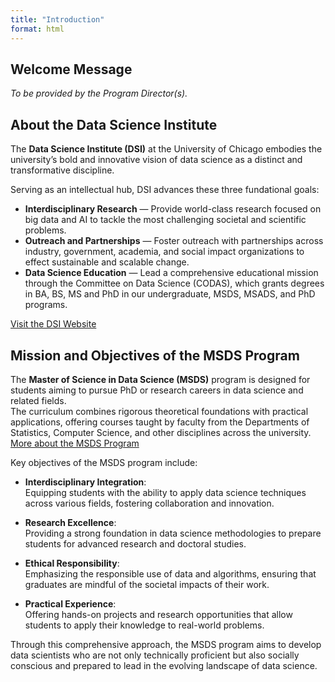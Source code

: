 ```yaml
---
title: "Introduction"
format: html
---
```


## Welcome Message  
*To be provided by the Program Director(s).*

## About the Data Science Institute

The **Data Science Institute (DSI)** at the University of Chicago embodies the university’s bold and innovative vision of data science as a distinct and transformative discipline.

Serving as an intellectual hub, DSI advances these three fundational goals:

- **Interdisciplinary Research** — Provide world-class research focused on big data and AI to tackle the most challenging societal and scientific problems.  
- **Outreach and Partnerships** — Foster outreach with partnerships across industry, government, academia, and social impact organizations to effect sustainable and scalable change.  
- **Data Science Education** — Lead a comprehensive educational mission through the Committee on Data Science (CODAS), which grants degrees in BA, BS, MS and PhD in our undergraduate, MSDS, MSADS, and PhD programs.  

[Visit the DSI Website](https://datascience.uchicago.edu)


## Mission and Objectives of the MSDS Program  

The **Master of Science in Data Science (MSDS)** program is designed for students aiming to pursue PhD or research careers in data science and related fields.  
The curriculum combines rigorous theoretical foundations with practical applications, offering courses taught by faculty from the Departments of Statistics, Computer Science, and other disciplines across the university.  
[More about the MSDS Program](https://codas.uchicago.edu/academics/ms-data-science/)

Key objectives of the MSDS program include:

- **Interdisciplinary Integration**:  
  Equipping students with the ability to apply data science techniques across various fields, fostering collaboration and innovation.

- **Research Excellence**:  
  Providing a strong foundation in data science methodologies to prepare students for advanced research and doctoral studies.

- **Ethical Responsibility**:  
  Emphasizing the responsible use of data and algorithms, ensuring that graduates are mindful of the societal impacts of their work.

- **Practical Experience**:  
  Offering hands-on projects and research opportunities that allow students to apply their knowledge to real-world problems.

Through this comprehensive approach, the MSDS program aims to develop data scientists who are not only technically proficient but also socially conscious and prepared to lead in the evolving landscape of data science.

